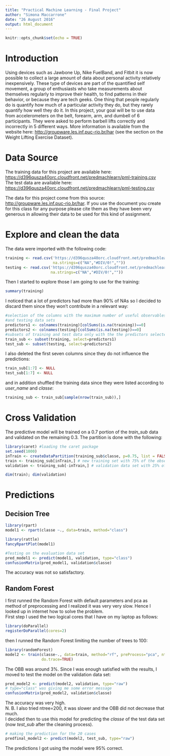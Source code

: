 ```yaml
---
title: "Practical Machine Learning - Final Project"
author: "Simona Maccarrone"
date: "26 August 2016"
output: html_document
---
```


```r
knitr::opts_chunk$set(echo = TRUE)
```

# Introduction

Using devices such as Jawbone Up, Nike FuelBand, and Fitbit it is now possible to collect a large amount of data about personal activity relatively inexpensively. These type of devices are part of the quantified self movement, a group of enthusiasts who take measurements about themselves regularly to improve their health, to find patterns in their behavior, or because they are tech geeks. One thing that people regularly do is quantify how much of a particular activity they do, but they rarely quantify how well they do it. In this project, your goal will be to use data from accelerometers on the belt, forearm, arm, and dumbell of 6 participants. They were asked to perform barbell lifts correctly and incorrectly in 5 different ways. More information is available from the website here: [http://groupware.les.inf.puc-rio.br/har](http://groupware.les.inf.puc-rio.br/har) (see the section on the Weight Lifting Exercise Dataset).

# Data Source

The training data for this project are available here:
[https://d396qusza40orc.cloudfront.net/predmachlearn/pml-training.csv](https://d396qusza40orc.cloudfront.net/predmachlearn/pml-training.csv)
The test data are available here:
[https://d396qusza40orc.cloudfront.net/predmachlearn/pml-testing.csv](https://d396qusza40orc.cloudfront.net/predmachlearn/pml-testing.csv)  

The data for this project come from this source: [http://groupware.les.inf.puc-rio.br/har](). If you use the document you create for this class for any purpose please cite them as they have been very generous in allowing their data to be used for this kind of assignment.

# Explore and clean the data

The data were imported with the following code:  

```r
training <- read.csv('https://d396qusza40orc.cloudfront.net/predmachlearn/pml-training.csv',
                     na.strings=c("NA","#DIV/0!",""))
testing <- read.csv('https://d396qusza40orc.cloudfront.net/predmachlearn/pml-testing.csv',
                    na.strings=c("NA","#DIV/0!",""))
```

Then I started to explore those I am going to use for the training:

```r
summary(training)
```

I noticed that a lot of predictors had more than 90% of NAs so I decided to discard them since they won't contribute in a relevant way:

```r
#selection of the columns with the maximum number of useful observables for both training  
#and testing data sets
predictors1 <- colnames(training)[colSums(is.na(training))==0]
predictors2 <- colnames(testing)[colSums(is.na(testing))==0]
#subsets of training and test data only with the the predictors selected above
train_sub <- subset(training, select=predictors1)
test_sub <- subset(testing, select=predictors2)
```
I also deleted the first seven columns since they do not influence the predictions:
```r
train_sub[1:7] <- NULL
test_sub[1:7] <- NULL
```
and in addition shuffled the training data since they were listed according to *user_name* and _classe_:
```r
training_sub <- train_sub[sample(nrow(train_sub)),]
```

# Cross Validation
The predictive model will be trained on a 0.7 portion of the *train_sub* data and validated on the remaining 0.3. The partition is done with the following:
```r
library(caret) #loading the caret package
set.seed(1000)
inTrain <- createDataPartition(training_sub$classe, p=0.75, list = FALSE) #create a partition
train <- training_sub[inTrain,] # new training set with 75% of the observables
validation <- training_sub[-inTrain,] # validation data set with 25% of the observables
```
```r
dim(train); dim(validation)
```
# Predictions
## Decision Tree
```r
library(rpart)
model1 <- rpart(classe ~., data=train, method="class")
```
```r
library(rattle)
fancyRpartPlot(model1)
```

```r
#Testing on the evaluation data set
pred_model1 <- predict(model1, validation, type="class")
confusionMatrix(pred_model1, validation$classe)
```
The accuracy was not so satisfactory.

## Random Forest
I first runned the Random Forest with default parameters and pca as method of preprocessing and I realized it was very very slow. Hence I looked up in internet how to solve the problem.  
First step I used the two logical cores that I have on my laptop as follows:
```r
library(doParallel)
registerDoParallel(cores=2)
```
then I runned the Random Forest limiting the number of trees to 100:
```r
library(randomForest)
model2 <- train(classe~., data=train, method="rf", preProcess="pca", ntree=100, 
                do.trace=TRUE)
```
The OBB was around 3%. Since I was enough satisfied with the results, I moved to test the model on the validation data set:
```r
pred_model2 <- predict(model2, validation, type="raw")
# type="class" was giving me some error message
confusionMatrix(pred_model2, validation$classe)
```
The accuracy was very high.  
N. B. I also tried ntree=200, it was slower and the OBB did not decrease that much.  
I decided then to use this model for predicting the _classe_ of the test data set (now *test_sub* after the cleaning process).
```r
# making the prediction for the 20 cases
predfinal_model2 <- predict(model2, test_sub, type="raw") 
```
The predictions I got using the model were 95% correct.